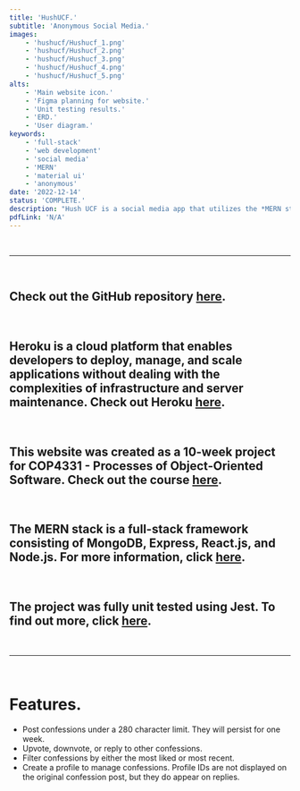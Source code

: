 ---
title: 'HushUCF.'
subtitle: 'Anonymous Social Media.'
images:
    - 'hushucf/Hushucf_1.png'
    - 'hushucf/Hushucf_2.png'
    - 'hushucf/Hushucf_3.png'
    - 'hushucf/Hushucf_4.png'
    - 'hushucf/Hushucf_5.png'
alts:
    - 'Main website icon.'
    - 'Figma planning for website.'
    - 'Unit testing results.'
    - 'ERD.'
    - 'User diagram.'
keywords:
    - 'full-stack'
    - 'web development'
    - 'social media'
    - 'MERN'
    - 'material ui'
    - 'anonymous'
date: '2022-12-14'
status: 'COMPLETE.'
description: "Hush UCF is a social media app that utilizes the *MERN stack* to create a **full-stack** web application. The primary goal of this website is to act as a safe platform to post confessions about anything related to the University of Central Florida. This project was deployed to Heroku, and acted as an introduction to React and React Native."
pdfLink: 'N/A'
---

<br />

--------------------

<br />

## Check out the GitHub repository [here](https://github.com/kylekww/cop-4331-mern-project).

<br />

## Heroku is a cloud platform that enables developers to deploy, manage, and scale applications without dealing with the complexities of infrastructure and server maintenance. Check out Heroku [here](https://www.heroku.com/platform).

<br />

## This website was created as a 10-week project for COP4331 - Processes of Object-Oriented Software. Check out the course [here](http://www.cs.ucf.edu/~turgut/COURSES/COP4331C_OOD_Fall19/COP4331C_OOD_Fall19.html).

<br />

## The MERN stack is a full-stack framework consisting of MongoDB, Express, React.js, and Node.js. For more information, click [here](https://mern.js.org/).

<br />

## The project was fully unit tested using Jest. To find out more, click [here](https://jestjs.io/).

<br />

--------------------

<br />

# Features.

* Post confessions under a 280 character limit. They will persist for one week.
* Upvote, downvote, or reply to other confessions.
* Filter confessions by either the most liked or most recent.
* Create a profile to manage confessions. Profile IDs are not displayed on the original confession post, but they do appear on replies.

